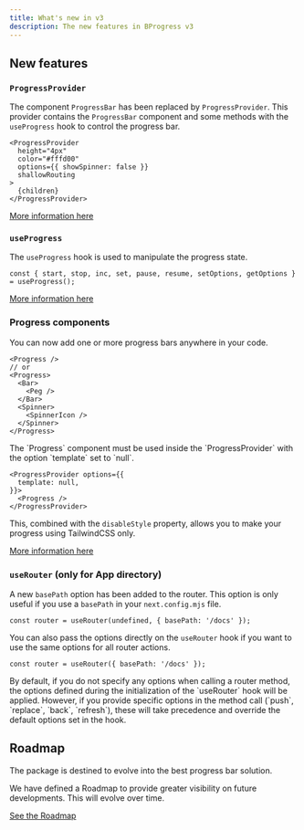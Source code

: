 ```yaml
---
title: What's new in v3
description: The new features in BProgress v3
---
```



## New features

### `ProgressProvider`

The component `ProgressBar` has been replaced by `ProgressProvider`. This provider contains the `ProgressBar` component and some methods with the `useProgress` hook to control the progress bar.

```tsx
<ProgressProvider 
  height="4px"
  color="#fffd00"
  options={{ showSpinner: false }}
  shallowRouting
>
  {children}
</ProgressProvider>
```

[More information here](/docs/next/progress-provider)

### `useProgress`

The `useProgress` hook is used to manipulate the progress state.

```tsx
const { start, stop, inc, set, pause, resume, setOptions, getOptions } = useProgress();
```

[More information here](/docs/react/use-progress)

### Progress components

You can now add one or more progress bars anywhere in your code.

```tsx
<Progress />
// or
<Progress>
  <Bar>
    <Peg />
  </Bar>
  <Spinner>
    <SpinnerIcon />
  </Spinner>
</Progress>
```

<Callout type='warn' title="Warning">
  The `Progress` component must be used inside the `ProgressProvider` with the option `template` set to `null`.

  ```tsx
  <ProgressProvider options={{
    template: null,
  }}>
    <Progress />
  </ProgressProvider>
  ```
</Callout>

This, combined with the `disableStyle` property, allows you to make your progress using TailwindCSS only.

[More information here](/docs/react/progress-components/progress)

### `useRouter` (only for App directory)

A new `basePath` option has been added to the router.
This option is only useful if you use a `basePath` in your `next.config.mjs` file.

```tsx
const router = useRouter(undefined, { basePath: '/docs' });
```

You can also pass the options directly on the `useRouter` hook if you want to use the same options for all router actions.

```tsx
const router = useRouter({ basePath: '/docs' });
```

<Callout title="Note">
  By default, if you do not specify any options when calling a router method, the options defined during the initialization of the `useRouter` hook will be applied. However, if you provide specific options in the method call (`push`, `replace`, `back`, `refresh`), these will take precedence and override the default options set in the hook.
</Callout>

## Roadmap

The package is destined to evolve into the best progress bar solution.

We have defined a Roadmap to provide greater visibility on future developments. This will evolve over time.

[See the Roadmap](/docs/roadmap)
